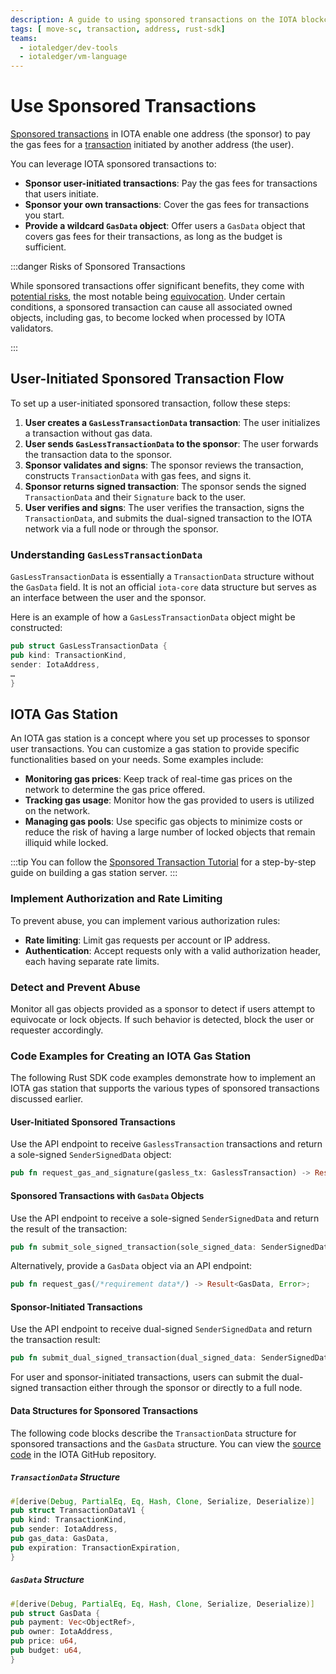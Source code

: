 ```yaml
---
description: A guide to using sponsored transactions on the IOTA blockchain, including .
tags: [ move-sc, transaction, address, rust-sdk]
teams:
  - iotaledger/dev-tools
  - iotaledger/vm-language
---
```



# Use Sponsored Transactions

[Sponsored transactions](about-sponsored-transactions.mdx) in IOTA enable one address (the sponsor) to pay the gas fees for a [transaction](../transactions.mdx) initiated by another address (the user).

You can leverage IOTA sponsored transactions to:

- **Sponsor user-initiated transactions**: Pay the gas fees for transactions that users initiate.
- **Sponsor your own transactions**: Cover the gas fees for transactions you start.
- **Provide a wildcard `GasData` object**: Offer users a `GasData` object that covers gas fees for their transactions, as long as the budget is sufficient.


:::danger Risks of Sponsored Transactions

While sponsored transactions offer significant benefits, they come with [potential risks](about-sponsored-transactions.mdx#client-equivocation-risk), the most notable being [equivocation](/references/iota-glossary.mdx#equivocation). Under certain conditions, a sponsored transaction can cause all associated owned objects, including gas, to become locked when processed by IOTA validators.

:::

## User-Initiated Sponsored Transaction Flow

To set up a user-initiated sponsored transaction, follow these steps:

1. **User creates a `GasLessTransactionData` transaction**: The user initializes a transaction without gas data.
2. **User sends `GasLessTransactionData` to the sponsor**: The user forwards the transaction data to the sponsor.
3. **Sponsor validates and signs**: The sponsor reviews the transaction, constructs `TransactionData` with gas fees, and signs it.
4. **Sponsor returns signed transaction**: The sponsor sends the signed `TransactionData` and their `Signature` back to the user.
5. **User verifies and signs**: The user verifies the transaction, signs the `TransactionData`, and submits the dual-signed transaction to the IOTA network via a full node or through the sponsor.

### Understanding `GasLessTransactionData`

`GasLessTransactionData` is essentially a `TransactionData` structure without the `GasData` field. It is not an official `iota-core` data structure but serves as an interface between the user and the sponsor.

Here is an example of how a `GasLessTransactionData` object might be constructed:

```rust
pub struct GasLessTransactionData {
pub kind: TransactionKind,
sender: IotaAddress,
…
}
```

## IOTA Gas Station

An IOTA gas station is a concept where you set up processes to sponsor user transactions.
You can customize a gas station to provide specific functionalities based on your needs. Some examples include:

- **Monitoring gas prices**: Keep track of real-time gas prices on the network to determine the gas price offered.
- **Tracking gas usage**: Monitor how the gas provided to users is utilized on the network.
- **Managing gas pools**: Use specific gas objects to minimize costs or reduce the risk of having a large number of locked objects that remain illiquid while locked.

:::tip 
You can follow the [Sponsored Transaction Tutorial](../../../tutorials/sponsored-transactions/sponsored-txs.mdx) for a step-by-step guide on building a gas station server.
:::

### Implement Authorization and Rate Limiting

To prevent abuse, you can implement various authorization rules:

- **Rate limiting**: Limit gas requests per account or IP address.
- **Authentication**: Accept requests only with a valid authorization header, each having separate rate limits.

### Detect and Prevent Abuse

Monitor all gas objects provided as a sponsor to detect if users attempt to equivocate or lock objects. If such behavior is detected, block the user or requester accordingly.

### Code Examples for Creating an IOTA Gas Station

The following Rust SDK code examples demonstrate how to implement an IOTA gas station that supports the various types of sponsored transactions discussed earlier.

#### User-Initiated Sponsored Transactions

Use the API endpoint to receive `GaslessTransaction` transactions and return a sole-signed `SenderSignedData` object:

```rust
pub fn request_gas_and_signature(gasless_tx: GaslessTransaction) -> Result<SenderSignedData, Error>;
```

#### Sponsored Transactions with `GasData` Objects

Use the API endpoint to receive a sole-signed `SenderSignedData` and return the result of the transaction:

```rust
pub fn submit_sole_signed_transaction(sole_signed_data: SenderSignedData) -> Result<(Transaction, CertifiedTransactionEffects), Error>;
```

Alternatively, provide a `GasData` object via an API endpoint:

```rust
pub fn request_gas(/*requirement data*/) -> Result<GasData, Error>;
```

#### Sponsor-Initiated Transactions

Use the API endpoint to receive dual-signed `SenderSignedData` and return the transaction result:

```rust
pub fn submit_dual_signed_transaction(dual_signed_data: SenderSignedData) -> Result<(Transaction, CertifiedTransactionEffects), Error>;
```

For user and sponsor-initiated transactions, users can submit the dual-signed transaction either through the sponsor or directly to a full node.

#### Data Structures for Sponsored Transactions

The following code blocks describe the `TransactionData` structure for sponsored transactions and the `GasData` structure. You can view the [source code](https://github.com/iotaledger/iota/blob/develop/crates/iota-types/src/messages.rs) in the IOTA GitHub repository.

##### `TransactionData` Structure

```rust
#[derive(Debug, PartialEq, Eq, Hash, Clone, Serialize, Deserialize)]
pub struct TransactionDataV1 {
pub kind: TransactionKind,
pub sender: IotaAddress,
pub gas_data: GasData,
pub expiration: TransactionExpiration,
}
```

##### `GasData` Structure

```rust
#[derive(Debug, PartialEq, Eq, Hash, Clone, Serialize, Deserialize)]
pub struct GasData {
pub payment: Vec<ObjectRef>,
pub owner: IotaAddress,
pub price: u64,
pub budget: u64,
}
```

<Quiz questions={questions} />
